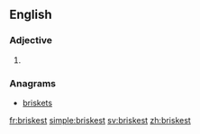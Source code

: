 ==English==

===Adjective===
{{head|en}}

# {{en-superlative of|brisk}}

===Anagrams===
* [[briskets#English|briskets]]

[[fr:briskest]]
[[simple:briskest]]
[[sv:briskest]]
[[zh:briskest]]